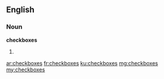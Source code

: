 ==English==

===Noun===
'''checkboxes'''

# {{plural of|checkbox}}

[[ar:checkboxes]]
[[fr:checkboxes]]
[[ku:checkboxes]]
[[mg:checkboxes]]
[[my:checkboxes]]